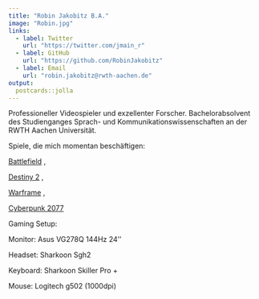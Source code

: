 ```yaml
---
title: "Robin Jakobitz B.A."
image: "Robin.jpg"
links:
  - label: Twitter
    url: "https://twitter.com/jmain_r"
  - label: GitHub
    url: "https://github.com/RobinJakobitz"
  - label: Email
    url: "robin.jakobitz@rwth-aachen.de"
output:
  postcards::jolla
---
```

 
Professioneller Videospieler und exzellenter Forscher. Bachelorabsolvent des Studienganges Sprach- und Kommunikationswissenschaften an der RWTH Aachen Universität.

Spiele, die mich momentan beschäftigen: \n

[Battlefield](https://www.ea.com/de-de/games/battlefield) , \n

[Destiny 2](https://www.bungie.net/7/en/Destiny/NewLight) , \n 

[Warframe](https://n8k6e2y6.ssl.hwcdn.net/login) , \n

[Cyberpunk 2077](https://www.cyberpunk.net/de/de/)

Gaming Setup: \n

Monitor:    Asus VG278Q 144Hz 24'' \n

Headset:    Sharkoon Sgh2 \n

Keyboard:   Sharkoon Skiller Pro + \n

Mouse: Logitech g502 (1000dpi)

